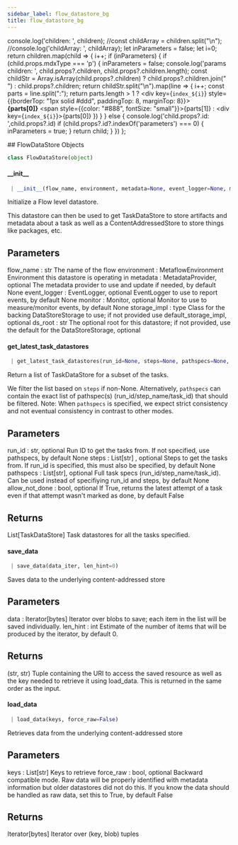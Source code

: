 ```yaml
---
sidebar_label: flow_datastore_bg
title: flow_datastore_bg
---
```


  console.log('children: ', children);
  //const childArray = children.split("\n");
  //console.log('childArray: ', childArray);
  let inParameters = false;
  let i=0;
  return children.map(child => {
    i++;
    if (inParameters) {
      if (child.props.mdxType === 'p') {
        inParameters = false;
        console.log('params children: ', child.props?.children, child.props?.children.length);
        const childStr = Array.isArray(child.props?.children) ? child.props?.children.join(" ") : child.props?.children;
        return childStr.split("\n").map(line => {
          i++;
          const parts = line.split(":");
          return parts.length > 1 ?
              <div key={`index_${i}`} style={{borderTop: "1px solid #ddd", paddingTop: 8, marginTop: 8}}><strong>{parts[0]}</strong>&nbsp;<span style={{color: "#888", fontSize: "small"}}>{parts[1]}</span></div>
            : <div key={`index_${i}`}>{parts[0]}</div>
        })
      }
    } else {
      console.log('child.props?.id: ',child.props?.id)
      if (child.props?.id?.indexOf('parameters') === 0) {
        inParameters = true;
      }
      return child;
    }
  })
};

<APIDocs lang="python">
## FlowDataStore Objects

```python
class FlowDataStore(object)
```

#### \_\_init\_\_

```python
 | __init__(flow_name, environment, metadata=None, event_logger=None, monitor=None, storage_impl=None, ds_root=None)
```

Initialize a Flow level datastore.

This datastore can then be used to get TaskDataStore to store artifacts
and metadata about a task as well as a ContentAddressedStore to store
things like packages, etc.

## Parameters

flow_name : str
The name of the flow
environment : MetaflowEnvironment
Environment this datastore is operating in
metadata : MetadataProvider, optional
The metadata provider to use and update if needed, by default None
event_logger : EventLogger, optional
EventLogger to use to report events, by default None
monitor : Monitor, optional
Monitor to use to measure/monitor events, by default None
storage_impl : type
Class for the backing DataStoreStorage to use; if not provided use
default_storage_impl, optional
ds_root : str
The optional root for this datastore; if not provided, use the
default for the DataStoreStorage, optional

#### get_latest_task_datastores

```python
 | get_latest_task_datastores(run_id=None, steps=None, pathspecs=None, allow_not_done=False)
```

Return a list of TaskDataStore for a subset of the tasks.

We filter the list based on `steps` if non-None.
Alternatively, `pathspecs` can contain the exact list of pathspec(s)
(run_id/step_name/task_id) that should be filtered.
Note: When `pathspecs` is specified, we expect strict consistency and
not eventual consistency in contrast to other modes.

## Parameters

run_id : str, optional
Run ID to get the tasks from. If not specified, use pathspecs,
by default None
steps : List[str] , optional
Steps to get the tasks from. If run_id is specified, this
must also be specified, by default None
pathspecs : List[str], optional
Full task specs (run_id/step_name/task_id). Can be used instead of
specifiying run_id and steps, by default None
allow_not_done : bool, optional
If True, returns the latest attempt of a task even if that attempt
wasn&#x27;t marked as done, by default False

## Returns

List[TaskDataStore]
Task datastores for all the tasks specified.

#### save_data

```python
 | save_data(data_iter, len_hint=0)
```

Saves data to the underlying content-addressed store

## Parameters

data : Iterator[bytes]
Iterator over blobs to save; each item in the list will be saved individually.
len_hint : int
Estimate of the number of items that will be produced by the iterator,
by default 0.

## Returns

(str, str)
Tuple containing the URI to access the saved resource as well as
the key needed to retrieve it using load_data. This is returned in
the same order as the input.

#### load_data

```python
 | load_data(keys, force_raw=False)
```

Retrieves data from the underlying content-addressed store

## Parameters

keys : List[str]
Keys to retrieve
force_raw : bool, optional
Backward compatible mode. Raw data will be properly identified with
metadata information but older datastores did not do this. If you
know the data should be handled as raw data, set this to True,
by default False

## Returns

Iterator[bytes]
Iterator over (key, blob) tuples
</APIDocs>
